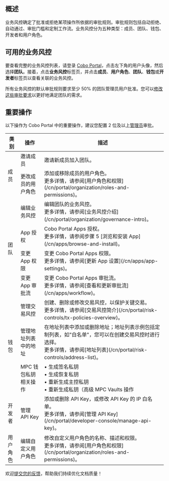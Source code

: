 ## 概述
业务风控确定了批准或拒绝某项操作所依据的审批规则。审批规则包括自动拒绝、自动通过、审批门槛和定制工作流。业务风控分为五种类型：成员、团队、钱包、开发者和用户角色。

## 可用的业务风控
要查看完整的业务风控列表，请登录 [Cobo Portal](https://portal.cobo.com/login)，点击左下角的用户头像，然后选择**团队**。接着，点击**业务风控**标签页，并点击**成员**、**用户角色**、**团队**、**钱包**或**开发者**标签页以查看关联的业务风控。

<Note>所有业务风控的默认审批规则要求至少 50% 的团队管理员用户批准。您可以[修改这些审批要求](/cn/portal/organization/governance-edit)以更好地满足团队的需求。</Note>

## 重要操作
以下操作为 Cobo Portal 中的重要操作，建议您配置 2 位及以上[管理员](/cn/portal/organization/roles-and-permissions)审批。

<table className="six-columns">
  <thead>
    <tr>
      <th>类别</th>
      <th>操作</th>
      <th>描述</th>
    </tr>
  </thead>
  <tbody>
    <tr>
      <td rowspan="2">成员</td>
      <td>邀请成员</td>
      <td>邀请新成员加入团队。</td>
    </tr>
    <tr>
      <td>更改成员的用户角色</td>
      <td>添加或移除成员的用户角色。<br />更多详情，请参阅[用户角色和权限](/cn/portal/organization/roles-and-permissions)。</td>
    </tr>
    <tr>
      <td rowspan="4">团队</td>
      <td>编辑业务风控</td>
      <td>编辑团队的业务风控。<br />更多详情，请参阅[业务风控介绍](/cn/portal/organization/governance-intro)。</td>
    </tr>
    <tr>
      <td>App 授权</td>
      <td>Cobo Portal Apps 授权。<br />更多详情，请参阅步骤 5 [浏览和安装 App](/cn/apps/browse-and-install)。</td>
    </tr>
    <tr>
      <td>变更 App 权限</td>
      <td>变更 Cobo Portal Apps 权限。<br />更多详情，请参阅[更新 App 设置](/cn/apps/app-settings)。</td>
    </tr>
    <tr>
      <td>变更 App 审批流</td>
      <td>变更 Cobo Portal Apps 审批流。<br />更多详情，请参阅[查看和更新审批流](/cn/apps/workflow)。</td>
    </tr>
    <tr>
      <td rowspan="3">钱包</td>
      <td>管理交易风控</td>
      <td>创建、删除或修改交易风控，以保护关键交易。<br />更多详情，请参阅[交易风控简介](/cn/portal/risk-controls/tx-policies-overview)。</td>
    </tr>
    <tr>
      <td>管理地址列表中的地址</td>
      <td>在地址列表中添加或删除地址；地址列表示例包括定制列表，如"白名单"，您可以在创建交易风控时进行选择。<br />更多详情，请参阅[地址列表](/cn/portal/risk-controls/address-list)。</td>
    </tr>
    <tr>
      <td>MPC 钱包私钥相关操作</td>
      <td>• 生成签名私钥<br />• 生成恢复私钥<br />• 重新生成主控私钥<br />• 重新生成私钥（高级 MPC Vaults 操作</td>
    </tr>
    <tr>
      <td>开发者</td>
      <td>管理 API Key</td>
      <td>添加或删除 API Key，或修改 API Key 的 IP 白名单。<br />更多详情，请参阅[管理 API Key](/cn/portal/developer-console/manage-api-key)。</td>
    </tr>
    <tr>
      <td>用户角色</td>
      <td>编辑自定义用户角色</td>
      <td>修改自定义用户角色的名称、描述和权限。<br />更多详情，请参阅[用户角色和权限](/cn/portal/organization/roles-and-permissions)。</td>
    </tr>
  </tbody>
</table>

<Tip>欢迎[提交您的反馈](https://forms.zohopublic.com/cobo/form/DocumentFeedbackForm/formperma/QvLOhxJv1_JMsJ-1dleZ8Itb_7rzN-LtgvsDdxosoVI?referrername=manuals)，帮助我们持续优化文档质量！</Tip>